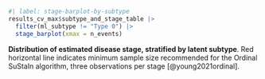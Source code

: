 
::: {#suppfig-stage-barplot_chosen_subtypes}

```r
#| label: stage-barplot-by-subtype
results_cv_max$subtype_and_stage_table |> 
  filter(ml_subtype != "Type 0") |>
  stage_barplot(xmax = n_events)
```

**Distribution of estimated disease stage, stratified by latent subtype**. 
Red horizontal line indicates minimum sample size
recommended for the Ordinal SuStaIn algorithm,
three observations per stage [@young2021ordinal].

:::
